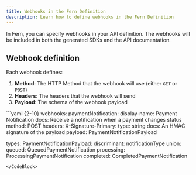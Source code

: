 ```yaml
---
title: Webhooks in the Fern Definition 
description: Learn how to define webhooks in the Fern Definition
---
```


In Fern, you can specify webhooks in your API definition. The webhooks will be included 
in both the generated SDKs and the API documentation.

## Webhook definition

Each webhook defines:

1. **Method**: The HTTP Method that the webhook will use (either `GET` or `POST`)
2. **Headers**: The headers that the webhook will send
3. **Payload**: The schema of the webhook payload

<CodeBlock title='webhooks.yml'>
  ```yaml {2-10}
  webhooks: 
    paymentNotification: 
      display-name: Payment Notification
      docs: Receive a notification when a payment changes status
      method: POST 
      headers: 
        X-Signature-Primary: 
          type: string 
          docs: An HMAC signature of the payload
      payload: PaymentNotificationPayload
  
  types: 
    PaymentNotificationPayload: 
      discriminant: notificationType
      union: 
        queued: QueuedPaymentNotification
        processing: ProcessingPaymentNotification
        completed: CompletedPaymentNotification
  ```
</CodeBlock>
